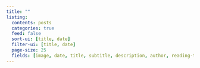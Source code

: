 ```yaml
---
title: ""
listing:
  contents: posts
  categories: true
  feed: false
  sort-ui: [title, date]
  filter-ui: [title, date]
  page-size: 25
  fields: [image, date, title, subtitle, description, author, reading-time]
---
```

